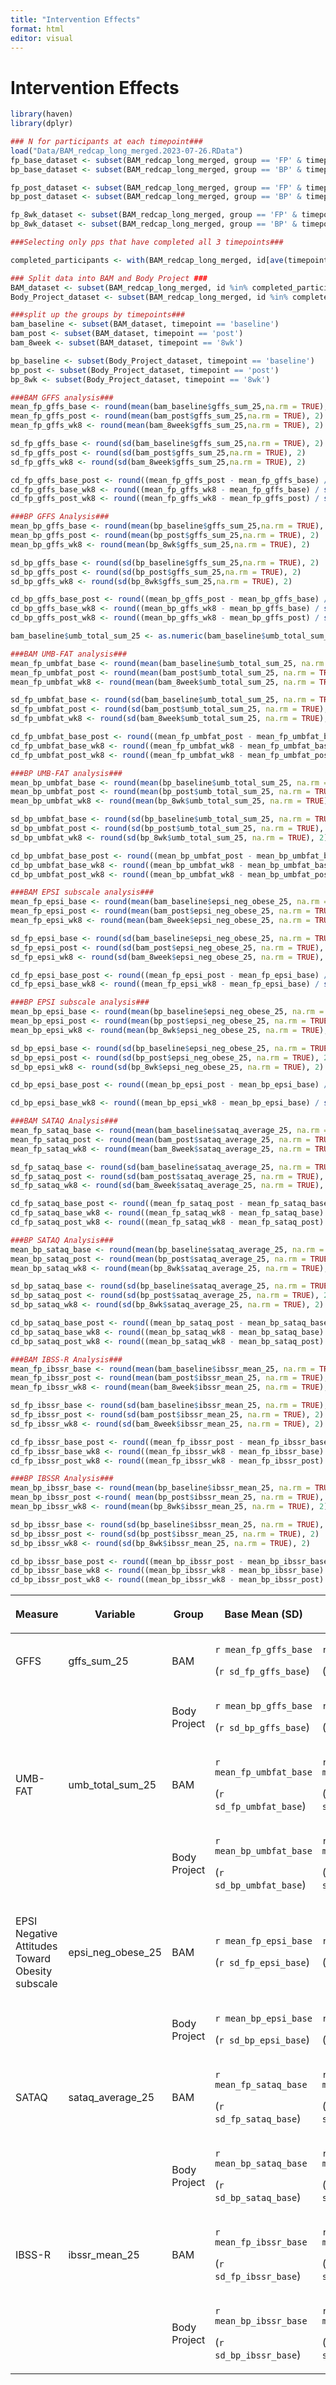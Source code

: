 ```yaml
---
title: "Intervention Effects"
format: html
editor: visual
---
```


# Intervention Effects

```r
library(haven)
library(dplyr)
```

```r
### N for participants at each timepoint###
load("Data/BAM_redcap_long_merged.2023-07-26.RData")
fp_base_dataset <- subset(BAM_redcap_long_merged, group == 'FP' & timepoint == 'baseline')
bp_base_dataset <- subset(BAM_redcap_long_merged, group == 'BP' & timepoint == 'baseline')

fp_post_dataset <- subset(BAM_redcap_long_merged, group == 'FP' & timepoint == 'post')
bp_post_dataset <- subset(BAM_redcap_long_merged, group == 'BP' & timepoint == 'post')

fp_8wk_dataset <- subset(BAM_redcap_long_merged, group == 'FP' & timepoint == '8wk')
bp_8wk_dataset <- subset(BAM_redcap_long_merged, group == 'BP' & timepoint == '8wk')

###Selecting only pps that have completed all 3 timepoints###

completed_participants <- with(BAM_redcap_long_merged, id[ave(timepoint, id, FUN = function(x) length(unique(x))) == 3])

### Split data into BAM and Body Project ###
BAM_dataset <- subset(BAM_redcap_long_merged, id %in% completed_participants & group == 'FP')
Body_Project_dataset <- subset(BAM_redcap_long_merged, id %in% completed_participants & group == 'BP')

###split up the groups by timepoints###
bam_baseline <- subset(BAM_dataset, timepoint == 'baseline')
bam_post <- subset(BAM_dataset, timepoint == 'post')
bam_8week <- subset(BAM_dataset, timepoint == '8wk')

bp_baseline <- subset(Body_Project_dataset, timepoint == 'baseline')
bp_post <- subset(Body_Project_dataset, timepoint == 'post')
bp_8wk <- subset(Body_Project_dataset, timepoint == '8wk')

```

```r
###BAM GFFS analysis###
mean_fp_gffs_base <- round(mean(bam_baseline$gffs_sum_25,na.rm = TRUE), 2)
mean_fp_gffs_post <- round(mean(bam_post$gffs_sum_25,na.rm = TRUE), 2)
mean_fp_gffs_wk8 <- round(mean(bam_8week$gffs_sum_25,na.rm = TRUE), 2)

sd_fp_gffs_base <- round(sd(bam_baseline$gffs_sum_25,na.rm = TRUE), 2)
sd_fp_gffs_post <- round(sd(bam_post$gffs_sum_25,na.rm = TRUE), 2)
sd_fp_gffs_wk8 <- round(sd(bam_8week$gffs_sum_25,na.rm = TRUE), 2)

cd_fp_gffs_base_post <- round((mean_fp_gffs_post - mean_fp_gffs_base) / sqrt((sd_fp_gffs_base^2 + sd_fp_gffs_post^2) / 2), 2)
cd_fp_gffs_base_wk8 <- round((mean_fp_gffs_wk8 - mean_fp_gffs_base) / sqrt((sd_fp_gffs_base^2 + sd_fp_gffs_wk8^2) / 2), 2)
cd_fp_gffs_post_wk8 <- round((mean_fp_gffs_wk8 - mean_fp_gffs_post) / sqrt((sd_fp_gffs_post^2 + sd_fp_gffs_wk8^2) / 2), 2)

###BP GFFS Analysis###
mean_bp_gffs_base <- round(mean(bp_baseline$gffs_sum_25,na.rm = TRUE), 2)
mean_bp_gffs_post <- round(mean(bp_post$gffs_sum_25,na.rm = TRUE), 2)
mean_bp_gffs_wk8 <- round(mean(bp_8wk$gffs_sum_25,na.rm = TRUE), 2)

sd_bp_gffs_base <- round(sd(bp_baseline$gffs_sum_25,na.rm = TRUE), 2)
sd_bp_gffs_post <- round(sd(bp_post$gffs_sum_25,na.rm = TRUE), 2)
sd_bp_gffs_wk8 <- round(sd(bp_8wk$gffs_sum_25,na.rm = TRUE), 2)

cd_bp_gffs_base_post <- round((mean_bp_gffs_post - mean_bp_gffs_base) / sqrt((sd_bp_gffs_base^2 + sd_bp_gffs_post^2) / 2), 2)
cd_bp_gffs_base_wk8 <- round((mean_bp_gffs_wk8 - mean_bp_gffs_base) / sqrt((sd_bp_gffs_base^2 + sd_bp_gffs_wk8^2) / 2), 2)
cd_bp_gffs_post_wk8 <- round((mean_bp_gffs_wk8 - mean_bp_gffs_post) / sqrt((sd_bp_gffs_post^2 + sd_bp_gffs_wk8^2) / 2), 2)
```

```r
bam_baseline$umb_total_sum_25 <- as.numeric(bam_baseline$umb_total_sum_25)

###BAM UMB-FAT analysis###
mean_fp_umbfat_base <- round(mean(bam_baseline$umb_total_sum_25, na.rm = TRUE), 2)
mean_fp_umbfat_post <- round(mean(bam_post$umb_total_sum_25, na.rm = TRUE), 2)
mean_fp_umbfat_wk8 <- round(mean(bam_8week$umb_total_sum_25, na.rm = TRUE), 2)

sd_fp_umbfat_base <- round(sd(bam_baseline$umb_total_sum_25, na.rm = TRUE), 2)
sd_fp_umbfat_post <- round(sd(bam_post$umb_total_sum_25, na.rm = TRUE), 2)
sd_fp_umbfat_wk8 <- round(sd(bam_8week$umb_total_sum_25, na.rm = TRUE), 2)

cd_fp_umbfat_base_post <- round((mean_fp_umbfat_post - mean_fp_umbfat_base) / sqrt((sd_fp_umbfat_base^2 + sd_fp_umbfat_post^2) / 2), 2)
cd_fp_umbfat_base_wk8 <- round((mean_fp_umbfat_wk8 - mean_fp_umbfat_base) / sqrt((sd_fp_umbfat_base^2 + sd_fp_umbfat_wk8^2) / 2), 2)
cd_fp_umbfat_post_wk8 <- round((mean_fp_umbfat_wk8 - mean_fp_umbfat_post) / sqrt((sd_fp_umbfat_post^2 + sd_fp_umbfat_wk8^2) / 2), 2)

###BP UMB-FAT analysis###
mean_bp_umbfat_base <- round(mean(bp_baseline$umb_total_sum_25, na.rm = TRUE), 2)
mean_bp_umbfat_post <- round(mean(bp_post$umb_total_sum_25, na.rm = TRUE), 2)
mean_bp_umbfat_wk8 <- round(mean(bp_8wk$umb_total_sum_25, na.rm = TRUE), 2)

sd_bp_umbfat_base <- round(sd(bp_baseline$umb_total_sum_25, na.rm = TRUE), 2)
sd_bp_umbfat_post <- round(sd(bp_post$umb_total_sum_25, na.rm = TRUE), 2)
sd_bp_umbfat_wk8 <- round(sd(bp_8wk$umb_total_sum_25, na.rm = TRUE), 2)

cd_bp_umbfat_base_post <- round((mean_bp_umbfat_post - mean_bp_umbfat_base) / sqrt((sd_bp_umbfat_base^2 + sd_bp_umbfat_post^2) / 2), 2)
cd_bp_umbfat_base_wk8 <- round((mean_bp_umbfat_wk8 - mean_bp_umbfat_base) / sqrt((sd_bp_umbfat_base^2 + sd_bp_umbfat_wk8^2) / 2), 2)
cd_bp_umbfat_post_wk8 <- round((mean_bp_umbfat_wk8 - mean_bp_umbfat_post) / sqrt((sd_bp_umbfat_post^2 + sd_bp_umbfat_wk8^2) / 2), 2)
```

```r
###BAM EPSI subscale analysis###
mean_fp_epsi_base <- round(mean(bam_baseline$epsi_neg_obese_25, na.rm = TRUE), 2)
mean_fp_epsi_post <- round(mean(bam_post$epsi_neg_obese_25, na.rm = TRUE), 2)
mean_fp_epsi_wk8 <- round(mean(bam_8week$epsi_neg_obese_25, na.rm = TRUE), 2)

sd_fp_epsi_base <- round(sd(bam_baseline$epsi_neg_obese_25, na.rm = TRUE), 2)
sd_fp_epsi_post <- round(sd(bam_post$epsi_neg_obese_25, na.rm = TRUE), 2)
sd_fp_epsi_wk8 <- round(sd(bam_8week$epsi_neg_obese_25, na.rm = TRUE), 2)

cd_fp_epsi_base_post <- round((mean_fp_epsi_post - mean_fp_epsi_base) / sqrt((sd_fp_epsi_base^2 + sd_fp_epsi_post^2) / 2), 2)
cd_fp_epsi_base_wk8 <- round((mean_fp_epsi_wk8 - mean_fp_epsi_base) / sqrt((sd_fp_epsi_base^2 + sd_fp_epsi_wk8^2) / 2), 2)

###BP EPSI subscale analysis###
mean_bp_epsi_base <- round(mean(bp_baseline$epsi_neg_obese_25, na.rm = TRUE), 2)
mean_bp_epsi_post <- round(mean(bp_post$epsi_neg_obese_25, na.rm = TRUE), 2)
mean_bp_epsi_wk8 <- round(mean(bp_8wk$epsi_neg_obese_25, na.rm = TRUE), 2)

sd_bp_epsi_base <- round(sd(bp_baseline$epsi_neg_obese_25, na.rm = TRUE), 2)
sd_bp_epsi_post <- round(sd(bp_post$epsi_neg_obese_25, na.rm = TRUE), 2)
sd_bp_epsi_wk8 <- round(sd(bp_8wk$epsi_neg_obese_25, na.rm = TRUE), 2)

cd_bp_epsi_base_post <- round((mean_bp_epsi_post - mean_bp_epsi_base) / sqrt((sd_bp_epsi_base^2 + sd_bp_epsi_post^2) / 2), 2)

cd_bp_epsi_base_wk8 <- round((mean_bp_epsi_wk8 - mean_bp_epsi_base) / sqrt((sd_bp_epsi_base^2 + sd_bp_epsi_wk8^2) / 2), 2)
```

```r
###BAM SATAQ Analysis###
mean_fp_sataq_base <- round(mean(bam_baseline$sataq_average_25, na.rm = TRUE), 2)
mean_fp_sataq_post <- round(mean(bam_post$sataq_average_25, na.rm = TRUE), 2)
mean_fp_sataq_wk8 <- round(mean(bam_8week$sataq_average_25, na.rm = TRUE), 2)

sd_fp_sataq_base <- round(sd(bam_baseline$sataq_average_25, na.rm = TRUE), 2)
sd_fp_sataq_post <- round(sd(bam_post$sataq_average_25, na.rm = TRUE), 2)
sd_fp_sataq_wk8 <- round(sd(bam_8week$sataq_average_25, na.rm = TRUE), 2)

cd_fp_sataq_base_post <- round((mean_fp_sataq_post - mean_fp_sataq_base) / sqrt((sd_fp_sataq_base^2 + sd_fp_sataq_post^2) / 2), 2)
cd_fp_sataq_base_wk8 <- round((mean_fp_sataq_wk8 - mean_fp_sataq_base) / sqrt((sd_fp_sataq_base^2 + sd_fp_sataq_wk8^2) / 2), 2)
cd_fp_sataq_post_wk8 <- round((mean_fp_sataq_wk8 - mean_fp_sataq_post) / sqrt((sd_fp_sataq_post^2 + sd_fp_sataq_wk8^2) / 2), 2)

###BP SATAQ Analysis###
mean_bp_sataq_base <- round(mean(bp_baseline$sataq_average_25, na.rm = TRUE), 2)
mean_bp_sataq_post <- round(mean(bp_post$sataq_average_25, na.rm = TRUE), 2)
mean_bp_sataq_wk8 <- round(mean(bp_8wk$sataq_average_25, na.rm = TRUE), 2)

sd_bp_sataq_base <- round(sd(bp_baseline$sataq_average_25, na.rm = TRUE), 2)
sd_bp_sataq_post <- round(sd(bp_post$sataq_average_25, na.rm = TRUE), 2)
sd_bp_sataq_wk8 <- round(sd(bp_8wk$sataq_average_25, na.rm = TRUE), 2)

cd_bp_sataq_base_post <- round((mean_bp_sataq_post - mean_bp_sataq_base) / sqrt((sd_bp_sataq_base^2 + sd_bp_sataq_post^2) / 2), 2)
cd_bp_sataq_base_wk8 <- round((mean_bp_sataq_wk8 - mean_bp_sataq_base) / sqrt((sd_bp_sataq_base^2 + sd_bp_sataq_wk8^2) / 2), 2)
cd_bp_sataq_post_wk8 <- round((mean_bp_sataq_wk8 - mean_bp_sataq_post) / sqrt((sd_bp_sataq_post^2 + sd_bp_sataq_wk8^2) / 2), 2)
```

```r
###BAM IBSS-R Analysis###
mean_fp_ibssr_base <- round(mean(bam_baseline$ibssr_mean_25, na.rm = TRUE), 2)
mean_fp_ibssr_post <- round(mean(bam_post$ibssr_mean_25, na.rm = TRUE), 2)
mean_fp_ibssr_wk8 <- round(mean(bam_8week$ibssr_mean_25, na.rm = TRUE), 2)

sd_fp_ibssr_base <- round(sd(bam_baseline$ibssr_mean_25, na.rm = TRUE), 2)
sd_fp_ibssr_post <- round(sd(bam_post$ibssr_mean_25, na.rm = TRUE), 2)
sd_fp_ibssr_wk8 <- round(sd(bam_8week$ibssr_mean_25, na.rm = TRUE), 2)

cd_fp_ibssr_base_post <- round((mean_fp_ibssr_post - mean_fp_ibssr_base) / sqrt((sd_fp_ibssr_base^2 + sd_fp_ibssr_post^2) / 2), 2)
cd_fp_ibssr_base_wk8 <- round((mean_fp_ibssr_wk8 - mean_fp_ibssr_base) / sqrt((sd_fp_ibssr_base^2 + sd_fp_ibssr_wk8^2) / 2), 2)
cd_fp_ibssr_post_wk8 <- round((mean_fp_ibssr_wk8 - mean_fp_ibssr_post) / sqrt((sd_fp_ibssr_post^2 + sd_fp_ibssr_wk8^2) / 2), 2)

###BP IBSSR Analysis###
mean_bp_ibssr_base <- round(mean(bp_baseline$ibssr_mean_25, na.rm = TRUE), 2)
mean_bp_ibssr_post <-round( mean(bp_post$ibssr_mean_25, na.rm = TRUE), 2)
mean_bp_ibssr_wk8 <- round(mean(bp_8wk$ibssr_mean_25, na.rm = TRUE), 2)

sd_bp_ibssr_base <- round(sd(bp_baseline$ibssr_mean_25, na.rm = TRUE), 2)
sd_bp_ibssr_post <- round(sd(bp_post$ibssr_mean_25, na.rm = TRUE), 2)
sd_bp_ibssr_wk8 <- round(sd(bp_8wk$ibssr_mean_25, na.rm = TRUE), 2)

cd_bp_ibssr_base_post <- round((mean_bp_ibssr_post - mean_bp_ibssr_base) / sqrt((sd_bp_ibssr_base^2 + sd_bp_ibssr_post^2) / 2), 2)
cd_bp_ibssr_base_wk8 <- round((mean_bp_ibssr_wk8 - mean_bp_ibssr_base) / sqrt((sd_bp_ibssr_base^2 + sd_bp_ibssr_wk8^2) / 2), 2)
cd_bp_ibssr_post_wk8 <- round((mean_bp_ibssr_wk8 - mean_bp_ibssr_post) / sqrt((sd_bp_ibssr_post^2 + sd_bp_ibssr_wk8^2) / 2), 2)
```

<table>
<thead>
<tr class="header">
<th><p>Measure</p></th>
<th><p>Variable</p></th>
<th><p>Group</p></th>
<th><p>Base Mean (SD)</p></th>
<th><p>Post Mean (SD)</p></th>
<th><p>8wk Mean (SD)</p></th>
<th><p>Base to Post</p></th>
<th><p>Base to 8wk</p></th>
</tr>
</thead>
<tbody>
<tr class="odd">
<td><p>GFFS</p></td>
<td><p>gffs_sum_25</p></td>
<td><p>BAM</p></td>
<td><p><code>r mean_fp_gffs_base</code></p>
<p>(<code>r sd_fp_gffs_base</code>)</p></td>
<td><p><code>r mean_fp_gffs_post</code></p>
<p>(<code>r sd_fp_gffs_post</code>)</p></td>
<td><p><code>r mean_fp_gffs_wk8</code></p>
<p>(<code>r sd_fp_gffs_wk8</code>)</p></td>
<td><p><code>r cd_fp_gffs_base_post</code></p></td>
<td><p><code>r cd_fp_gffs_base_wk8</code></p></td>
</tr>
<tr class="even">
<td></td>
<td></td>
<td><p>Body Project</p></td>
<td><p><code>r mean_bp_gffs_base</code></p>
<p>(<code>r sd_bp_gffs_base</code>)</p></td>
<td><p><code>r mean_bp_gffs_post</code></p>
<p>(<code>r sd_bp_gffs_post</code>)</p></td>
<td><p><code>r mean_bp_gffs_wk8</code></p>
<p>(<code>r sd_bp_gffs_wk8</code>)</p></td>
<td><p><code>r cd_bp_gffs_base_post</code></p></td>
<td><p><code>r cd_bp_gffs_base_wk8</code></p></td>
</tr>
<tr class="odd">
<td><p>UMB-FAT</p></td>
<td><p>umb_total_sum_25</p></td>
<td><p>BAM</p></td>
<td><p><code>r mean_fp_umbfat_base</code></p>
<p>(<code>r sd_fp_umbfat_base</code>)</p></td>
<td><p><code>r mean_fp_umbfat_post</code></p>
<p>(<code>r sd_fp_umbfat_post</code>)</p></td>
<td><p><code>r mean_fp_umbfat_wk8</code></p>
<p>(<code>r sd_fp_umbfat_wk8</code>)</p></td>
<td><p><code>r cd_fp_umbfat_base_post</code></p></td>
<td><p><code>r cd_fp_umbfat_base_wk8</code></p></td>
</tr>
<tr class="even">
<td></td>
<td></td>
<td><p>Body Project</p></td>
<td><p><code>r mean_bp_umbfat_base</code></p>
<p>(<code>r sd_bp_umbfat_base</code>)</p></td>
<td><p><code>r mean_bp_umbfat_post</code></p>
<p>(<code>r sd_bp_umbfat_post</code>)</p></td>
<td><p><code>r mean_bp_umbfat_wk8</code></p>
<p>(<code>r sd_bp_umbfat_wk8</code>)</p></td>
<td><p><code>r cd_bp_umbfat_base_post</code></p></td>
<td><p><code>r cd_bp_umbfat_base_wk8</code></p></td>
</tr>
<tr class="odd">
<td><p>EPSI Negative Attitudes Toward Obesity subscale</p></td>
<td><p>epsi_neg_obese_25</p></td>
<td><p>BAM</p></td>
<td><p><code>r mean_fp_epsi_base</code></p>
<p>(<code>r sd_fp_epsi_base</code>)</p></td>
<td><p><code>r mean_fp_epsi_post</code></p>
<p>(<code>r sd_fp_epsi_post</code>)</p></td>
<td><p><code>r mean_fp_epsi_wk8</code></p>
<p>(<code>r sd_fp_epsi_wk8</code>)</p></td>
<td><p><code>r cd_fp_epsi_base_post</code></p></td>
<td><p><code>r cd_fp_epsi_base_wk8</code></p></td>
</tr>
<tr class="even">
<td></td>
<td></td>
<td><p>Body Project</p></td>
<td><p><code>r mean_bp_epsi_base</code></p>
<p>(<code>r sd_bp_epsi_base</code>)</p></td>
<td><p><code>r mean_bp_epsi_post</code></p>
<p>(<code>r sd_bp_epsi_post</code>)</p></td>
<td><p><code>r mean_bp_epsi_wk8</code></p>
<p>(<code>r sd_bp_epsi_wk8</code>)</p></td>
<td><p><code>r cd_bp_epsi_base_post</code></p></td>
<td><p><code>r cd_bp_epsi_base_wk8</code></p></td>
</tr>
<tr class="odd">
<td><p>SATAQ</p></td>
<td><p>sataq_average_25</p></td>
<td><p>BAM</p></td>
<td><p><code>r mean_fp_sataq_base</code></p>
<p>(<code>r sd_fp_sataq_base</code>)</p></td>
<td><p><code>r mean_fp_sataq_post</code></p>
<p>(<code>r sd_fp_sataq_post</code>)</p></td>
<td><p><code>r mean_fp_sataq_wk8</code></p>
<p>(<code>r sd_fp_sataq_wk8</code>)</p></td>
<td><p><code>r cd_fp_sataq_base_post</code></p></td>
<td><p><code>r cd_fp_sataq_base_wk8</code></p></td>
</tr>
<tr class="even">
<td></td>
<td></td>
<td><p>Body Project</p></td>
<td><p><code>r mean_bp_sataq_base</code></p>
<p>(<code>r sd_bp_sataq_base</code>)</p></td>
<td><p><code>r mean_bp_sataq_post</code></p>
<p>(<code>r sd_bp_sataq_post</code>)</p></td>
<td><p><code>r mean_bp_sataq_wk8</code></p>
<p>(<code>r sd_bp_sataq_wk8</code>)</p></td>
<td><p><code>r cd_bp_sataq_base_post</code></p></td>
<td><p><code>r cd_bp_sataq_base_wk8</code></p></td>
</tr>
<tr class="odd">
<td><p>IBSS-R</p></td>
<td><p>ibssr_mean_25</p></td>
<td><p>BAM</p></td>
<td><p><code>r mean_fp_ibssr_base</code></p>
<p>(<code>r sd_fp_ibssr_base</code>)</p></td>
<td><p><code>r mean_fp_ibssr_post</code></p>
<p>(<code>r sd_fp_ibssr_post</code>)</p></td>
<td><p><code>r mean_fp_ibssr_wk8</code></p>
<p>(<code>r sd_fp_ibssr_wk8</code>)</p></td>
<td><p><code>r cd_fp_ibssr_base_post</code></p></td>
<td><p><code>r cd_fp_ibssr_base_wk8</code></p></td>
</tr>
<tr class="even">
<td></td>
<td></td>
<td><p>Body Project</p></td>
<td><p><code>r mean_bp_ibssr_base</code></p>
<p>(<code>r sd_bp_ibssr_base</code>)</p></td>
<td><p><code>r mean_bp_ibssr_post</code></p>
<p>(<code>r sd_bp_ibssr_post</code>)</p></td>
<td><p><code>r mean_bp_ibssr_wk8</code></p>
<p>(<code>r sd_bp_ibssr_wk8</code>)</p></td>
<td><p><code>r cd_bp_ibssr_base_post</code></p></td>
<td><p><code>r cd_bp_ibssr_base_wk8</code></p></td>
</tr>
</tbody>
</table>
